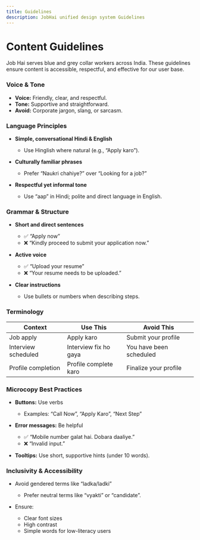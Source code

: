 ```yaml
---
title: Guidelines
description: JobHai unified design system Guidelines
---
```


# Content Guidelines

Job Hai serves blue and grey collar workers across India. These guidelines ensure content is accessible, respectful, and effective for our user base.



###  Voice & Tone

- **Voice:** Friendly, clear, and respectful.
- **Tone:** Supportive and straightforward.
- **Avoid:** Corporate jargon, slang, or sarcasm.


### Language Principles

- **Simple, conversational Hindi & English**  
  - Use Hinglish where natural (e.g., “Apply karo”).
  
- **Culturally familiar phrases**  
  - Prefer “Naukri chahiye?” over “Looking for a job?”

- **Respectful yet informal tone**  
  - Use “aap” in Hindi; polite and direct language in English.



###  Grammar & Structure

- **Short and direct sentences**
  - ✅ “Apply now”  
  - ❌ “Kindly proceed to submit your application now.”

- **Active voice**
  - ✅ “Upload your resume”  
  - ❌ “Your resume needs to be uploaded.”

- **Clear instructions**
  - Use bullets or numbers when describing steps.



###  Terminology

| Context               | Use This             | Avoid This                   |
|------------------------|----------------------|-------------------------------|
| Job apply              | Apply karo           | Submit your profile           |
| Interview scheduled    | Interview fix ho gaya| You have been scheduled       |
| Profile completion     | Profile complete karo| Finalize your profile         |



###  Microcopy Best Practices

- **Buttons:** Use verbs  
  - Examples: “Call Now”, “Apply Karo”, “Next Step”

- **Error messages:** Be helpful  
  - ✅ “Mobile number galat hai. Dobara daaliye.”  
  - ❌ “Invalid input.”

- **Tooltips:** Use short, supportive hints (under 10 words).



### Inclusivity & Accessibility

- Avoid gendered terms like “ladka/ladki”  
  - Prefer neutral terms like “vyakti” or “candidate”.

- Ensure:
  - Clear font sizes
  - High contrast
  - Simple words for low-literacy users


